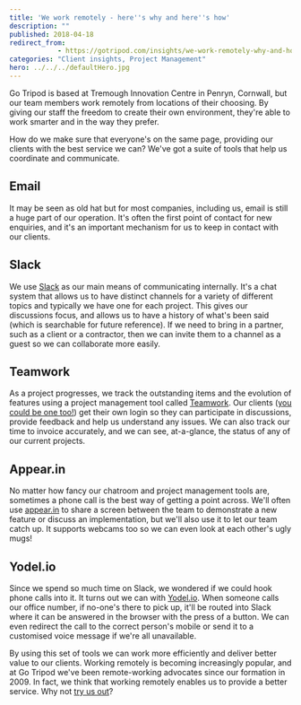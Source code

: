 ```yaml
---
title: 'We work remotely - here''s why and here''s how'
description: ""
published: 2018-04-18
redirect_from: 
            - https://gotripod.com/insights/we-work-remotely-why-and-how/
categories: "Client insights, Project Management"
hero: ../../../defaultHero.jpg
---
```

Go Tripod is based at Tremough Innovation Centre in Penryn, Cornwall, but our team members work remotely from locations of their choosing. By giving our staff the freedom to create their own environment, they're able to work smarter and in the way they prefer.

How do we make sure that everyone's on the same page, providing our clients with the best service we can? We've got a suite of tools that help us coordinate and communicate.

## Email

It may be seen as old hat but for most companies, including us, email is still a huge part of our operation. It's often the first point of contact for new enquiries, and it's an important mechanism for us to keep in contact with our clients.

## Slack

We use [Slack](https://www.slack.com) as our main means of communicating internally. It's a chat system that allows us to have distinct channels for a variety of different topics and typically we have one for each project. This gives our discussions focus, and allows us to have a history of what's been said (which is searchable for future reference). If we need to bring in a partner, such as a client or a contractor, then we can invite them to a channel as a guest so we can collaborate more easily.

## Teamwork

As a project progresses, we track the outstanding items and the evolution of features using a project management tool called [Teamwork](https://www.teamwork.com/project-management-software). Our clients ([you could be one too!](https://gotripod.com/contact/)) get their own login so they can participate in discussions, provide feedback and help us understand any issues. We can also track our time to invoice accurately, and we can see, at-a-glance, the status of any of our current projects.

## Appear.in

No matter how fancy our chatroom and project management tools are, sometimes a phone call is the best way of getting a point across. We'll often use [appear.in](https://www.appear.in) to share a screen between the team to demonstrate a new feature or discuss an implementation, but we'll also use it to let our team catch up. It supports webcams too so we can even look at each other's ugly mugs!

## Yodel.io

Since we spend so much time on Slack, we wondered if we could hook phone calls into it. It turns out we can with [Yodel.io](https://www.yodel.io/). When someone calls our office number, if no-one's there to pick up, it'll be routed into Slack where it can be answered in the browser with the press of a button. We can even redirect the call to the correct person's mobile or send it to a customised voice message if we're all unavailable.

By using this set of tools we can work more efficiently and deliver better value to our clients. Working remotely is becoming increasingly popular, and at Go Tripod we've been remote-working advocates since our formation in 2009. In fact, we think that working remotely enables us to provide a better service. Why not [try us out](https://gotripod.com/contact)?
